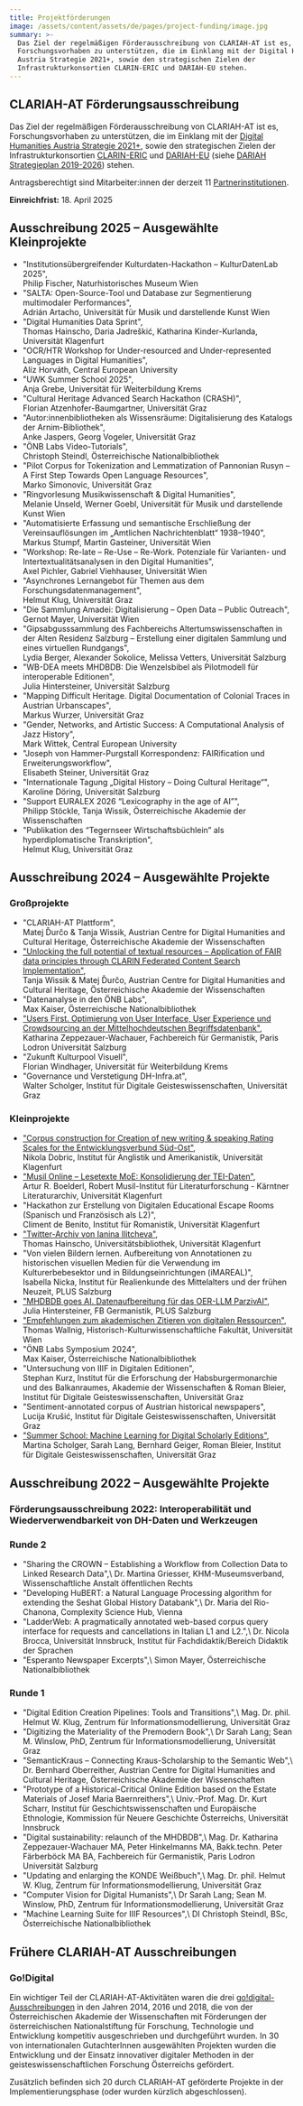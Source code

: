 ```yaml
---
title: Projektförderungen
image: /assets/content/assets/de/pages/project-funding/image.jpg
summary: >-
  Das Ziel der regelmäßigen Förderausschreibung von CLARIAH-AT ist es,
  Forschungsvorhaben zu unterstützen, die im Einklang mit der Digital Humanities
  Austria Strategie 2021+, sowie den strategischen Zielen der
  Infrastrukturkonsortien CLARIN-ERIC und DARIAH-EU stehen.
---
```

## CLARIAH-AT Förderungsausschreibung

Das Ziel der regelmäßigen Förderausschreibung von CLARIAH-AT ist es, Forschungsvorhaben zu unterstützen, die im Einklang mit der [Digital Humanities Austria Strategie 2021+](https://gams.uni-graz.at/o:clariah.dha-strategie-2021), sowie den strategischen Zielen der Infrastrukturkonsortien [CLARIN-ERIC](https://www.clarin.eu/) und [DARIAH-EU](https://www.dariah.eu/) (siehe [DARIAH Strategieplan 2019-2026](https://www.dariah.eu/wp-content/uploads/2019/08/Strategic-Plan_2019-2026.pdf)) stehen.

Antragsberechtigt sind Mitarbeiter:innen der derzeit 11 [Partnerinstitutionen](https://clariah.at/de/about-clariah-at/).

**Einreichfrist:** 18. April 2025

## Ausschreibung 2025 – Ausgewählte Kleinprojekte

* "Institutionsübergreifender Kulturdaten-Hackathon – KulturDatenLab 2025", \
  Philip Fischer, Naturhistorisches Museum Wien
* "SALTA: Open-Source-Tool und Database zur Segmentierung multimodaler Performances", \
  Adrián Artacho, Universität für Musik und darstellende Kunst Wien
* "Digital Humanities Data Sprint",\
  Thomas Hainscho, Daria Jadreškić, Katharina Kinder-Kurlanda, Universität Klagenfurt
* "OCR/HTR Workshop for Under-resourced and Under-represented Languages in Digital Humanities", \
  Alíz Horváth, Central European University
* "UWK Summer School 2025",\
  Anja Grebe, Universität für Weiterbildung Krems
* "Cultural Heritage Advanced Search Hackathon (CRASH)",\
  Florian Atzenhofer-Baumgartner, Universität Graz
* "Autor:innenbibliotheken als Wissensräume: Digitalisierung des Katalogs der Arnim-Bibliothek", \
  Anke Jaspers, Georg Vogeler, Universität Graz
* "ÖNB Labs Video-Tutorials",\
  Christoph Steindl, Österreichische Nationalbibliothek
* "Pilot Corpus for Tokenization and Lemmatization of Pannonian Rusyn – A First Step Towards Open Language Resources",\
  Marko Simonovic, Universität Graz
* "Ringvorlesung Musikwissenschaft & Digital Humanities",\
  Melanie Unseld, Werner Goebl, Universität für Musik und darstellende Kunst Wien
* "Automatisierte Erfassung und semantische Erschließung der Vereinsauflösungen im „Amtlichen Nachrichtenblatt“ 1938–1940",\
  Markus Stumpf, Martin Gasteiner, Universität Wien
* "Workshop: Re-late – Re-Use – Re-Work. Potenziale für Varianten- und Intertextualitätsanalysen in den Digital Humanities",\
  Axel Pichler, Gabriel Viehhauser, Universität Wien
* "Asynchrones Lernangebot für Themen aus dem Forschungsdatenmanagement",\
  Helmut Klug, Universität Graz
* "Die Sammlung Amadei: Digitalisierung – Open Data – Public Outreach",\
  Gernot Mayer, Universität Wien
* "Gipsabgusssammlung des Fachbereichs Altertumswissenschaften in der Alten Residenz Salzburg – Erstellung einer digitalen Sammlung und eines virtuellen Rundgangs",\
  Lydia Berger, Alexander Sokolice, Melissa Vetters, Universität Salzburg
* "WB-DEA meets MHDBDB: Die Wenzelsbibel als Pilotmodell für interoperable
  Editionen",\
  Julia Hintersteiner, Universität Salzburg
* "Mapping Difficult Heritage. Digital Documentation of Colonial Traces in Austrian Urbanscapes",\
  Markus Wurzer, Universität Graz
* "Gender, Networks, and Artistic Success: A Computational Analysis of Jazz History",\
  Mark Wittek, Central European University
* "Joseph von Hammer-Purgstall Korrespondenz: FAIRification und Erweiterungsworkflow",\
  Elisabeth Steiner, Universität Graz
* "Internationale Tagung „Digital History – Doing Cultural Heritage“",\
  Karoline Döring, Universität Salzburg
* "Support EURALEX 2026 “Lexicography in the age of AI”",\
  Philipp Stöckle, Tanja Wissik, Österreichische Akademie der Wissenschaften
* "Publikation des “Tegernseer Wirtschaftsbüchlein” als hyperdiplomatische Transkription",\
  Helmut Klug, Universität Graz

## Ausschreibung 2024 – Ausgewählte Projekte

### Großprojekte

* "CLARIAH-AT Plattform",\
  Matej Ďurčo & Tanja Wissik, Austrian Centre for Digital Humanities and Cultural Heritage, Österreichische Akademie der Wissenschaften
* ["Unlocking the full potential of textual resources – Application of FAIR data principles through CLARIN Federated Content Search Implementation"](/projects/clarin-fcs-implementation/),\
  Tanja Wissik & Matej Ďurčo, Austrian Centre for Digital Humanities and Cultural Heritage, Österreichische Akademie der Wissenschaften
* "Datenanalyse in den ÖNB Labs",\
  Max Kaiser, Österreichische Nationalbibliothek
* ["Users First. Optimierung von User Interface, User Experience und Crowdsourcing an der Mittelhochdeutschen Begriffsdatenbank"](/projects/users-first-optimierung-von-user-interface-user-experience-und-crowdsourcing-an-der-mittelhochdeutschen-begriffsdatenbank/),\
  Katharina Zeppezauer-Wachauer, Fachbereich für Germanistik, Paris Lodron Universität Salzburg
* "Zukunft Kulturpool Visuell", \
  Florian Windhager, Universität für Weiterbildung Krems
* "Governance und Verstetigung DH-Infra.at",\
  Walter Scholger, Institut für Digitale Geisteswissenschaften, Universität Graz

### Kleinprojekte

* ["Corpus construction for Creation of new writing & speaking Rating Scales for the Entwicklungsverbund Süd-Ost"](/projects/corpus-construction-for-creation-of-new-writing-and-speaking-rating-scales-for-the-entwicklungsverbund-sued-ost/),\
  Nikola Dobric, Institut für Anglistik und Amerikanistik, Universität Klagenfurt
* ["Musil Online – Lesetexte MoE: Konsolidierung der TEI-Daten"](/projects/musil-online-TEI-konsolidierung/),\
  Artur R. Boelderl, Robert Musil-Institut für Literaturforschung - Kärntner Literaturarchiv, Universität Klagenfurt
* "Hackathon zur Erstellung von Digitalen Educational Escape Rooms (Spanisch und Französisch als L2)",\
  Climent de Benito, Institut für Romanistik, Universität Klagenfurt
* ["Twitter-Archiv von Ianina Ilitcheva"](/projects/twitter-archiv-ianina-ilitcheva/),\
  Thomas Hainscho, Universitätsbibliothek, Universität Klagenfurt
* "Von vielen Bildern lernen. Aufbereitung von Annotationen zu historischen visuellen Medien für die Verwendung im Kulturerbebesektor und in Bildungseinrichtungen (iMAREAL)", \
  Isabella Nicka, Institut für Realienkunde des Mittelalters und der frühen Neuzeit, PLUS Salzburg
* ["MHDBDB goes AI. Datenaufbereitung für das OER-LLM ParzivAI"](/projects/mhdbdb-goes-ai/), \
  Julia Hintersteiner, FB Germanistik, PLUS Salzburg
* ["Empfehlungen zum akademischen Zitieren von digitalen Ressourcen"](/projects/recommendations-for-the-academic-citation-of-digital-resources/), \
  Thomas Wallnig, Historisch-Kulturwissenschaftliche Fakultät, Universität Wien
* "ÖNB Labs Symposium 2024", \
  Max Kaiser, Österreichische Nationalbibliothek
* "Untersuchung von IIIF in Digitalen Editionen",\
  Stephan Kurz, Institut für die Erforschung der Habsburgermonarchie und des Balkanraumes, Akademie der Wissenschaften & Roman Bleier, Institut für Digitale Geisteswissenschaften, Universität Graz
* "Sentiment-annotated corpus of Austrian historical newspapers", \
  Lucija Krušić, Institut für Digitale Geisteswissenschaften, Universität Graz
* ["Summer School: Machine Learning for Digital Scholarly Editions"](/projects/summer-school-ml-for-digital-editions/),\
  Martina Scholger, Sarah Lang, Bernhard Geiger, Roman Bleier, Institut für Digitale Geisteswissenschaften, Universität Graz

## Ausschreibung 2022 – Ausgewählte Projekte

### **Förderungsausschreibung 2022: Interoperabilität und Wiederverwendbarkeit von DH-Daten und Werkzeugen**

### Runde 2

* <Link link={{"discriminant":"projects","value":"sharing-crown-establishing-workflow-collection-data-linked-research-data"}}>"Sharing the CROWN – Establishing a Workflow from Collection Data to Linked Research Data"</Link>,\
  Dr. Martina Griesser, KHM-Museumsverband, Wissenschaftliche Anstalt öffentlichen Rechts
* <Link link={{"discriminant":"projects","value":"developing-hubert-nlp-algorithm-extending-seshat-global-history-databank"}}>"Developing HuBERT: a Natural Language Processing algorithm for extending the Seshat Global History Databank"</Link>,\
  Dr. Maria del Rio-Chanona, Complexity Science Hub, Vienna
* <Link link={{"discriminant":"projects","value":"ladderweb-pragmatically-annotated-web-based-corpus-query-interface-requests-and-cancellations"}}>"LadderWeb: A pragmatically annotated web-based corpus query interface for requests and cancellations in Italian L1 and L2."</Link>,\
  Dr. Nicola Brocca, Universität Innsbruck, Institut für Fachdidaktik/Bereich Didaktik der Sprachen
* <Link link={{"discriminant":"projects","value":"esperanto-newspaper-excerpts"}}>"Esperanto Newspaper Excerpts"</Link>,\
  Simon Mayer, Österreichische Nationalbibliothek

### Runde 1

* <Link link={{"discriminant":"projects","value":"digital-edition-creation-pipelines-tools-and-transitions"}}>"Digital Edition Creation Pipelines: Tools and Transitions"</Link>,\
  Mag. Dr. phil. Helmut W. Klug, Zentrum für Informationsmodellierung, Universität Graz
* <Link link={{"discriminant":"projects","value":"digitizing-materiality-premodern-book"}}>"Digitizing the Materiality of the Premodern Book"</Link>,\
  Dr Sarah Lang; Sean M. Winslow, PhD, Zentrum für Informationsmodellierung, Universität Graz
* <Link link={{"discriminant":"projects","value":"semantickraus-connecting-kraus-scholarship-semantic-web"}}>"SemanticKraus – Connecting Kraus-Scholarship to the Semantic Web"</Link>,\
  Dr. Bernhard Oberreither, Austrian Centre for Digital Humanities and Cultural Heritage, Österreichische Akademie der Wissenschaften
* <Link link={{"discriminant":"projects","value":"prototype-historical-critical-online-edition-based-estate-materials-josef-maria-baernreither"}}>"Prototype of a Historical-Critical Online Edition based on the Estate Materials of Josef Maria Baernreithers"</Link>,\
  Univ.-Prof. Mag. Dr. Kurt Scharr, Institut für Geschichtswissenschaften und Europäische Ethnologie, Kommission für Neuere Geschichte Österreichs, Universität Innsbruck
* <Link link={{"discriminant":"projects","value":"digital-sustainability-relaunch-mhdbdb"}}>"Digital sustainability: relaunch of the MHDBDB"</Link>,\
  Mag. Dr. Katharina Zeppezauer-Wachauer MA, Peter Hinkelmanns MA, Bakk.techn. Peter Färberböck MA BA, Fachbereich für Germanistik, Paris Lodron Universität Salzburg
* <Link link={{"discriminant":"projects","value":"digital-edition-white-paper-update"}}>"Updating and enlarging the KONDE Weißbuch"</Link>,\
  Mag. Dr. phil. Helmut W. Klug, Zentrum für Informationsmodellierung, Universität Graz
* <Link link={{"discriminant":"projects","value":"computer-vision-digital-humanists"}}>"Computer Vision for Digital Humanists"</Link>,\
  Dr Sarah Lang; Sean M. Winslow, PhD, Zentrum für Informationsmodellierung, Universität Graz
* <Link link={{"discriminant":"projects","value":"machine-learning-suite-iiif-resources"}}>"Machine Learning Suite for IIIF Resources"</Link>,\
  DI Christoph Steindl, BSc, Österreichische Nationalbibliothek

## Frühere CLARIAH-AT Ausschreibungen

### Go!Digital

Ein wichtiger Teil der CLARIAH-AT-Aktivitäten waren die drei [go!digital-Ausschreibungen](https://www.oeaw.ac.at/foerderungen/godigital) in den Jahren 2014, 2016 und 2018, die von der Österreichischen Akademie der Wissenschaften mit Förderungen der österreichischen Nationalstiftung für Forschung, Technologie und Entwicklung kompetitiv ausgeschrieben und durchgeführt wurden. In 30 von internationalen GutachterInnen ausgewählten Projekten wurden die Entwicklung und der Einsatz innovativer digitaler Methoden in der geisteswissenschaftlichen Forschung Österreichs gefördert.

Zusätzlich befinden sich 20 durch CLARIAH-AT geförderte Projekte in der Implementierungsphase (oder wurden kürzlich abgeschlossen).
